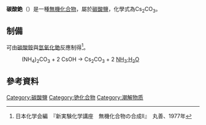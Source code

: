 {{chembox
| verifiedrevid = 401939460
| Reference = <ref>{{RubberBible62nd|page=B-91}}</ref>
| ImageFile = Caesium carbonate.jpg
| IUPACName = Caesium carbonate
| OtherNames = 碳酸銫
| Section1 = {{Chembox Identifiers
| PubChem = 10796
| SMILES = [Cs+].[Cs+].[O-]C([O-])=O
| InChIKey = FJDQFPXHSGXQBY-NUQVWONBAO
| StdInChI_Ref = {{stdinchicite|correct|chemspider}}
| StdInChI = 1S/CH2O3.2Cs/c2-1(3)4;;/h(H2,2,3,4);;/q;2*+1/p-2
| StdInChIKey_Ref = {{stdinchicite|correct|chemspider}}
| StdInChIKey = FJDQFPXHSGXQBY-UHFFFAOYSA-L
| CASNo_Ref = {{cascite|correct|CAS}}
| CASNo = 534-17-8
| EC-number = 208-591-9
| ChemSpiderID_Ref = {{chemspidercite|correct|chemspider}}
| ChemSpiderID = 10339
| InChI = 1/CH2O3.2Cs/c2-1(3)4;;/h(H2,2,3,4);;/q;2*+1/p-2
 }}
| Section2 = {{Chembox Properties
| Formula = Cs<sub>2</sub>CO<sub>3</sub>
| MolarMass = 325.82 g/mol
| Appearance = 白色粉末，<br>極易[[潮解|潮解]]
| Density = 4.072 g/cm<sup>3</sup>
| MeltingPt = 610 °C
| Melting_notes = 分解
| Solubility = 2605 g/L (15 °C)
| Solubility1 = 110 g/L
 }}
| Section7 = {{Chembox Hazards
| ExternalMSDS =
| EUIndex = 沒列明
| MainHazards = 有刺激性
| FlashPt = 不易燃
| RPhrases = {{R36/37/38}}-{{R68}}
| SPhrases = {{S26}}-{{S36/37/39}}
| LD50 = 2333 mg/kg（大鼠经口）
2170 mg/kg（小鼠经口）
  }}
| Section8 = {{Chembox Related
| OtherAnions = [[氟化銫|氟化銫]]<br/>[[氯化銫|氯化銫]]<br/>[[溴化銫|溴化銫]]
| OtherCations = [[碳酸鋰|碳酸鋰]]<br/>[[碳酸鈉|碳酸鈉]]<br/>[[碳酸鉀|碳酸鉀]]<br/>[[碳酸銣|碳酸銣]]
  }}
}}
'''碳酸銫'''（{{lang-en|Caesium carbonate}}）是一種[[無機化合物|無機化合物]]，屬於[[碳酸鹽|碳酸鹽]]，化學式為Cs<sub>2</sub>CO<sub>3</sub>。

== 制備 ==
可由[[碳酸銨|碳酸銨]]與[[氫氧化銫|氫氧化銫]]反應制得<ref name=jikkenkagakukoza>日本化学会編　『新実験化学講座　無機化合物の合成II』　丸善、1977年</ref>。
: (NH<sub>4</sub>)<sub>2</sub>CO<sub>3</sub> + 2 CsOH → Cs<sub>2</sub>CO<sub>3</sub> + 2 [[氨水|NH<sub>3</sub>·H<sub>2</sub>O]]

== 參考資料 ==
{{Reflist|}}

{{銫化合物}}
{{碳酸盐}}

[[Category:碳酸鹽|Category:碳酸鹽]]
[[Category:铯化合物|Category:铯化合物]]
[[Category:潮解物质|Category:潮解物质]]

{{inorganic-compound-stub}}
